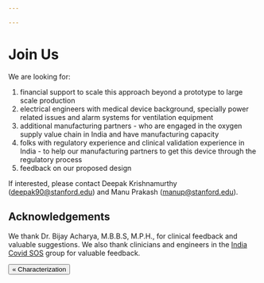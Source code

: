 ```yaml
---

---
```


# Join Us

We are looking for:

1. financial support to scale this approach beyond a prototype to large scale production
2. electrical engineers with medical device background, specially power related issues and alarm systems for ventilation equipment
3. additional manufacturing partners - who are engaged in the oxygen supply value chain in India and have manufacturing capacity
4. folks with regulatory experience and clinical validation experience in India - to help our manufacturing partners to get this device through the regulatory process
5. feedback on our proposed design

If interested, please contact Deepak Krishnamurthy (deepak90@stanford.edu) and Manu Prakash (manup@stanford.edu).

## Acknowledgements

We thank Dr. Bijay Acharya, M.B.B.S, M.P.H., for clinical feedback and valuable suggestions. We also thank clinicians and engineers in the [India Covid SOS](https://www.indiacovidsos.org/) group for valuable feedback.

[<Button>&laquo; Characterization</Button>](characterization)

